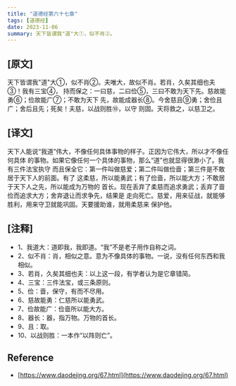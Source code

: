 ```yaml
---
title: "道德经第六十七章"
tags: [道德经]
date: 2023-11-06
summary: 天下皆谓我"道"大①，似不肖②。
---
```


## [原文]

天下皆谓我"道"大①，似不肖②。夫唯大，故似不肖。若肖，久矣其细也夫③！我有三宝④，
持而保之：一曰慈，二曰俭⑤，三曰不敢为天下先。慈故能勇⑥；俭故能广⑦；不敢为天下
先，故能成器长⑧。今舍慈且⑨勇；舍俭且广；舍后且先；死矣！夫慈，以战则胜⑩，以守
则固。天将救之，以慈卫之。

## [译文]

天下人能说“我道”伟大，不像任何具体事物的样子。正因为它伟大，所以才不像任何具体
的事物。如果它像任何一个具体的事物，那么“道”也就显得很渺小了。我有三件法宝执守
而且保全它：第一件叫做慈爱；第二件叫做俭啬；第三件是不敢居于天下人的前面。有了
这柔慈，所以能勇武；有了俭啬，所以能大方；不敢居于天下人之先，所以能成为万物的
首长。现在丢弃了柔慈而追求勇武；丢弃了啬俭而追求大方；舍弃退让而求争先，结果是
走向死亡。慈爱，用来征战，就能够胜利，用来守卫就能巩固。天要援助谁，就用柔慈来
保护他。

## [注释]

- 1、我道大：道即我，我即道。“我”不是老子用作自称之词。
- 2、似不肖：肖，相似之意。意为不像具体的事物。一说，没有任何东西和我相似。
- 3、若肖，久矣其细也夫：以上这一段，有学者认为是它章错简。
- 4、三宝：三件法宝，或三条原则。
- 5、俭：啬，保守，有而不尽用。
- 6、慈故能勇：仁慈所以能勇武。
- 7、俭故能广：俭啬所以能大方。
- 8、器长：器，指万物。万物的首长。
- 9、且：取。
- 10、以战则胜：一本作“以阵则亡”。

## Reference

- [https://www.daodejing.org/67.html](https://www.daodejing.org/67.html)